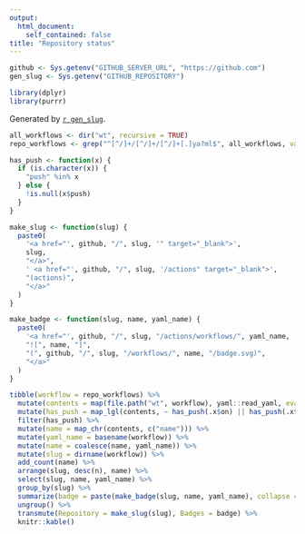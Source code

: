 ```yaml
---
output:
  html_document:
    self_contained: false
title: "Repository status"
---
```


```r
github <- Sys.getenv("GITHUB_SERVER_URL", "https://github.com")
gen_slug <- Sys.getenv("GITHUB_REPOSITORY")

library(dplyr)
library(purrr)
```

Generated by [`r gen_slug`](`r github`/`r gen_slug`).


```r
all_workflows <- dir("wt", recursive = TRUE)
repo_workflows <- grep("^[^/]+/[^/]+/[^/]+[.]ya?ml$", all_workflows, value = TRUE)

has_push <- function(x) {
  if (is.character(x)) {
    "push" %in% x
  } else {
    !is.null(x$push)
  }
}

make_slug <- function(slug) {
  paste0(
    '<a href="', github, "/", slug, '" target="_blank">',
    slug,
    "</a>",
    ' <a href="', github, "/", slug, '/actions" target="_blank">',
    "(actions)",
    "</a>"
  )
}

make_badge <- function(slug, name, yaml_name) {
  paste0(
    '<a href="', github, "/", slug, "/actions/workflows/", yaml_name, '" target="_blank">',
    "![", name, "]",
    "(", github, "/", slug, "/workflows/", name, "/badge.svg)",
    "</a>"
  )
}

tibble(workflow = repo_workflows) %>%
  mutate(contents = map(file.path("wt", workflow), yaml::read_yaml, eval.expr = FALSE)) %>%
  mutate(has_push = map_lgl(contents, ~ has_push(.x$on) || has_push(.x$"TRUE"))) %>%
  filter(has_push) %>%
  mutate(name = map_chr(contents, c("name"))) %>%
  mutate(yaml_name = basename(workflow)) %>%
  mutate(name = coalesce(name, yaml_name)) %>%
  mutate(slug = dirname(workflow)) %>%
  add_count(name) %>%
  arrange(slug, desc(n), name) %>%
  select(slug, name, yaml_name) %>%
  group_by(slug) %>%
  summarize(badge = paste(make_badge(slug, name, yaml_name), collapse = " ")) %>%
  ungroup() %>%
  transmute(Repository = make_slug(slug), Badges = badge) %>%
  knitr::kable()
```
